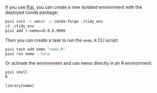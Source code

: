 If you use [Pixi](https://pixi.sh/), you can create a new isolated environment
with the deployed conda package:

```bash
pixi init -c umccr -c conda-forge ./tidy_env
cd ./tidy_env
pixi add r-nemo==0.0.0.9000
```

Then you can create a task to run the `nemo.R` CLI script:

```bash
pixi task add nemo "nemo.R"
pixi run nemo --help
```

Or activate the environment and use nemo directly in an R environment:

```bash
pixi shell
R
```

```r
library(nemo)
```
